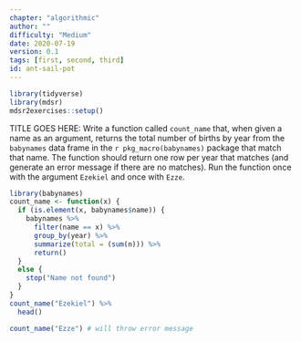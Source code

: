 ```yaml
---
chapter: "algorithmic"
author: ""
difficulty: "Medium"
date: 2020-07-19 
version: 0.1
tags: [first, second, third]
id: ant-sail-pot
---
```


```r
library(tidyverse)
library(mdsr)
mdsr2exercises::setup()
```

TITLE GOES HERE: Write a function called `count_name` that, when given a name as an argument, returns the total number of births by year from the `babynames` data frame in the `r pkg_macro(babynames)` package that match that name.  The function should return one row per year that matches (and generate an error message if there are no matches).
Run the function once with the argument `Ezekiel` and once with `Ezze`.


 <!--begin-answer-->
```r
library(babynames)
count_name <- function(x) {
  if (is.element(x, babynames$name)) {
    babynames %>%
      filter(name == x) %>%
      group_by(year) %>%
      summarize(total = (sum(n))) %>%
      return()
  }
  else {
    stop("Name not found")
  }
}
count_name("Ezekiel") %>% 
  head()
```

```r
count_name("Ezze") # will throw error message
```

  <!--end-answer-->



